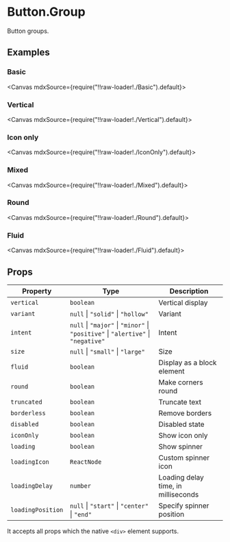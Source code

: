 
<Meta title="Forms/Button.Group" />

# Button.Group

Button groups.

## Examples

### Basic

<Canvas mdxSource={require("!!raw-loader!./Basic").default}>
  <Story id="examples-button-group--basic" />
</Canvas>

### Vertical

<Canvas mdxSource={require("!!raw-loader!./Vertical").default}>
  <Story id="examples-button-group--vertical" />
</Canvas>

### Icon only

<Canvas mdxSource={require("!!raw-loader!./IconOnly").default}>
  <Story id="examples-button-group--icon-only" />
</Canvas>

### Mixed

<Canvas mdxSource={require("!!raw-loader!./Mixed").default}>
  <Story id="examples-button-group--mixed" />
</Canvas>

### Round

<Canvas mdxSource={require("!!raw-loader!./Round").default}>
  <Story id="examples-button-group--round" />
</Canvas>

### Fluid

<Canvas mdxSource={require("!!raw-loader!./Fluid").default}>
  <Story id="examples-button-group--fluid" />
</Canvas>

## Props

| Property          | Type                                                                             | Description                         |
| ----------------- | -------------------------------------------------------------------------------- | ----------------------------------- |
| `vertical`        | `boolean`                                                                        | Vertical display                    |
| `variant`         | `null` \| `"solid"` \| `"hollow"`                                                | Variant                             |
| `intent`          | `null` \| `"major"` \| `"minor"` \| `"positive"` \| `"alertive"` \| `"negative"` | Intent                              |
| `size`            | `null` \| `"small"` \| `"large"`                                                 | Size                                |
| `fluid`           | `boolean`                                                                        | Display as a block element          |
| `round`           | `boolean`                                                                        | Make corners round                  |
| `truncated`       | `boolean`                                                                        | Truncate text                       |
| `borderless`      | `boolean`                                                                        | Remove borders                      |
| `disabled`        | `boolean`                                                                        | Disabled state                      |
| `iconOnly`        | `boolean`                                                                        | Show icon only                      |
| `loading`         | `boolean`                                                                        | Show spinner                        |
| `loadingIcon`     | `ReactNode`                                                                      | Custom spinner icon                 |
| `loadingDelay`    | `number`                                                                         | Loading delay time, in milliseconds |
| `loadingPosition` | `null` \| `"start"` \| `"center"` \| `"end"`                                     | Specify spinner position            |

It accepts all props which the native `<div>` element supports.
